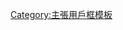 {{Userbox-2
|border-c=#000
|border-s=1
|id1-c=yellow
|id1-fc=
|id1-s=14
|id1=人權
|id2-c=white
|id2=[[File:HumanRightsLogo.svg|40px]]
|info-c=white
|info-fc=darkblue
|info-s=10
|info=這個用戶維護'''[[人权]]'''。
|usercategory=維護人權的維基人
}}<noinclude>
[[Category:主張用戶框模板]]
</noinclude>